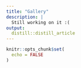 ```yaml
---
title: "Gallery"
description: |
  Still working on it :(
output:
  distill::distill_article
---
```


```r
knitr::opts_chunk$set(
  echo = FALSE
)
```
